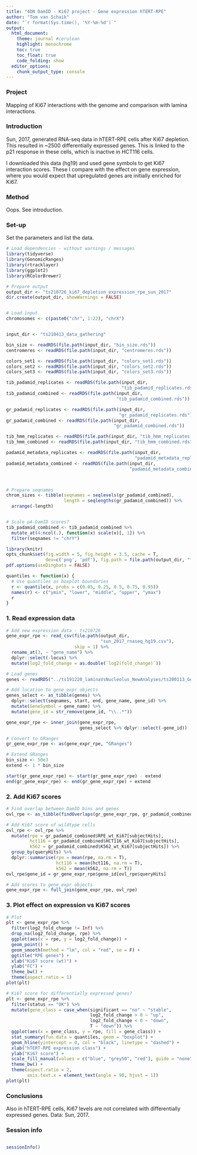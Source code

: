 ```yaml
---
title: "4DN DamID - Ki67 project - Gene expression hTERT-RPE"
author: "Tom van Schaik"
date: "`r format(Sys.time(), '%Y-%m-%d')`"
output: 
  html_document:
    theme: journal #cerulean
    highlight: monochrome
    toc: true
    toc_float: true
    code_folding: show
  editor_options:
    chunk_output_type: console
---
```


### Project

Mapping of Ki67 interactions with the genome and comparison with lamina 
interactions.


### Introduction

Sun, 2017, generated RNA-seq data in hTERT-RPE cells after Ki67 depletion. This 
resulted in ~2500 differentially expressed genes. This is linked to the p21
response in these cells, which is inactive in HCT116 cells.

I downloaded this data (hg19) and used gene symbols to get Ki67 interaction 
scores. These I compare with the effect on gene expression, where you would
expect that upregulated genes are initially enriched for Ki67.


### Method

Oops. See introduction.


### Set-up

Set the parameters and list the data.

```r

# Load dependencies - without warnings / messages
library(tidyverse)
library(GenomicRanges)
library(rtracklayer)
library(ggplot2)
library(RColorBrewer)

# Prepare output 
output_dir <- "ts210726_ki67_depletion_expression_rpe_sun_2017"
dir.create(output_dir, showWarnings = FALSE)


# Load input
chromosomes <- c(paste0("chr", 1:22), "chrX")


input_dir <- "ts210413_data_gathering"

bin_size <- readRDS(file.path(input_dir, "bin_size.rds"))
centromeres <- readRDS(file.path(input_dir, "centromeres.rds"))

colors_set1 <- readRDS(file.path(input_dir, "colors_set1.rds"))
colors_set2 <- readRDS(file.path(input_dir, "colors_set2.rds"))
colors_set3 <- readRDS(file.path(input_dir, "colors_set3.rds"))

tib_padamid_replicates <- readRDS(file.path(input_dir, 
                                            "tib_padamid_replicates.rds"))
tib_padamid_combined <- readRDS(file.path(input_dir, 
                                          "tib_padamid_combined.rds"))

gr_padamid_replicates <- readRDS(file.path(input_dir, 
                                           "gr_padamid_replicates.rds"))
gr_padamid_combined <- readRDS(file.path(input_dir, 
                                         "gr_padamid_combined.rds"))

tib_hmm_replicates <- readRDS(file.path(input_dir, "tib_hmm_replicates.rds"))
tib_hmm_combined <- readRDS(file.path(input_dir, "tib_hmm_combined.rds"))

padamid_metadata_replicates <- readRDS(file.path(input_dir, 
                                                 "padamid_metadata_replicates.rds"))
padamid_metadata_combined <- readRDS(file.path(input_dir, 
                                               "padamid_metadata_combined.rds"))



# Prepare seqnames
chrom_sizes <- tibble(seqnames = seqlevels(gr_padamid_combined),
                      length = seqlengths(gr_padamid_combined)) %>%
  arrange(-length)


# Scale pA-DamID scores?
tib_padamid_combined <- tib_padamid_combined %>%
  mutate_at(4:ncol(.), function(x) scale(x)[, 1]) %>%
  filter(seqnames != "chrY")

```

```r
library(knitr)
opts_chunk$set(fig.width = 5, fig.height = 3.5, cache = T,
               dev=c('png', 'pdf'), fig.path = file.path(output_dir, "figures/")) 
pdf.options(useDingbats = FALSE)
```

```r

quantiles <- function(x) {
  # Use quantiles as boxplot boundaries
  r <- quantile(x, probs = c(0.05, 0.25, 0.5, 0.75, 0.95))
  names(r) <- c("ymin", "lower", "middle", "upper", "ymax")
  r
}

```


### 1. Read expression data

```r

# Add new expression data - ts210726
gene_expr_rpe <- read_csv(file.path(output_dir,
                                    "sun_2017_rnaseq_hg19.csv"),
                          skip = 1) %>%
  rename_at(3, ~ "gene_name") %>%
  dplyr::select(-locus) %>%
  mutate(log2_fold_change = as.double(`log2(fold_change)`))


```

```r

# Load genes
genes <- readRDS("../ts191220_laminaVsNucleolus_NewAnalyses/ts200113_GeneExpression/genes.rds")

# Add location to gene_expr objects
genes_select <- as_tibble(genes) %>%
  dplyr::select(seqnames, start, end, gene_name, gene_id) %>%
  mutate(GeneSymbol = gene_name) %>%
  mutate(gene_id = str_remove(gene_id, "\\..*"))

gene_expr_rpe <- inner_join(gene_expr_rpe,
                            genes_select %>% dplyr::select(-gene_id))

# Convert to GRanges
gr_gene_expr_rpe <- as(gene_expr_rpe, "GRanges")

# Extend GRanges
bin_size <- 50e3
extend <- 1 * bin_size

start(gr_gene_expr_rpe) <- start(gr_gene_expr_rpe) - extend
end(gr_gene_expr_rpe) <- end(gr_gene_expr_rpe) + extend

```


### 2. Add Ki67 scores

```r

# Find overlap between DamID bins and genes
ovl_rpe <- as_tibble(findOverlaps(gr_gene_expr_rpe, gr_padamid_combined))

# Add Ki67 score of wildtype cells
ovl_rpe <- ovl_rpe %>%
  mutate(rpe = gr_padamid_combined$RPE_wt_Ki67[subjectHits],
         hct116 = gr_padamid_combined$HCT116_wt_Ki67[subjectHits],
         k562 = gr_padamid_combined$K562_wt_Ki67[subjectHits]) %>%
  group_by(queryHits) %>%
  dplyr::summarise(rpe = mean(rpe, na.rm = T),
                   hct116 = mean(hct116, na.rm = T),
                   k562 = mean(k562, na.rm = T))
ovl_rpe$gene_id = gr_gene_expr_rpe$gene_id[ovl_rpe$queryHits]

# Add scores to gene_expr objects
gene_expr_rpe <- full_join(gene_expr_rpe, ovl_rpe)

```


### 3. Plot effect on expression vs Ki67 scores

```r

# Plot
plt <- gene_expr_rpe %>%
  filter(log2_fold_change != Inf) %>%
  drop_na(log2_fold_change, rpe) %>%
  ggplot(aes(x = rpe, y = log2_fold_change)) + 
  geom_point() +
  geom_smooth(method = "lm", col = "red", se = F) +
  ggtitle("RPE genes") +
  xlab("Ki67 score (wt)") +
  ylab("FC") +
  theme_bw() +
  theme(aspect.ratio = 1)
plot(plt)

# Ki67 score for differentially expressed genes?
plt <- gene_expr_rpe %>%
  filter(status == "OK") %>%
  mutate(gene_class = case_when(significant == "no" ~ "stable",
                                log2_fold_change > 0 ~ "up",
                                log2_fold_change < 0 ~ "down",
                                T ~ "down")) %>%
  ggplot(aes(x = gene_class, y = rpe, fill = gene_class)) +
  stat_summary(fun.data = quantiles, geom = "boxplot") +
  geom_hline(yintercept = 0, col = "black", linetype = "dashed") +
  xlab("hTERT-RPE expression class") +
  ylab("Ki67 score") +
  scale_fill_manual(values = c("blue", "grey50", "red"), guide = "none") +
  theme_bw() +
  theme(aspect.ratio = 2,
        axis.text.x = element_text(angle = 90, hjust = 1))
plot(plt)

```



### Conclusions

Also in hTERT-RPE cells, Ki67 levels are not correlated with differentially 
expressed genes. Data: Sun, 2017.


### Session info

```r



```

```r
sessionInfo()
```

